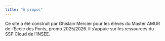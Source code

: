 ```yaml
---
title: "À propos"
---
```


Ce site a été construit par Ghislain Mercier pour les élèves du Master AMUR
de l'École des Ponts, promo 2025/2026. Il s'appuie sur les ressources du 
SSP Cloud de l'INSEE.
